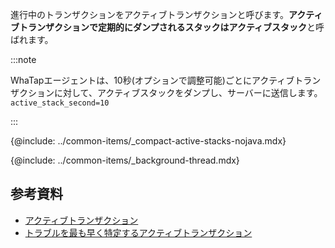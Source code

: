 進行中のトランザクションをアクティブトランザクションと呼びます。**アクティブトランザクションで定期的にダンプされるスタックはアクティブスタック**と呼ばれます。

:::note

WhaTapエージェントは、10秒(オプションで調整可能)ごとにアクティブトランザクションに対して、アクティブスタックをダンプし、サーバーに送信します。`active_stack_second=10`

:::

{@include: ../common-items/_compact-active-stacks-nojava.mdx} 

{@include: ../common-items/_background-thread.mdx} 

## 参考資料

-   [アクティブトランザクション](https://brunch.co.kr/@leedongins/152)  
-   [トラブルを最も早く特定するアクティブトランザクション](https://brunch.co.kr/@leedongins/31)
